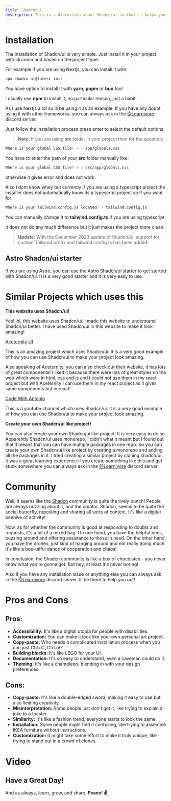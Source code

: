 ```yaml
---
title: Shadcn/ui
description: This is a discussion about Shadcn/ui so that it helps you before you code.
---
```


# Installation

The installation of Shadcn/ui is very simple. Just install it in your project with
cli command based on the project type.

For example if you are using Nextjs, you can install it with:

```bash
npx shadcn-ui@latest init
```

You have option to install it with **yarn**, **pnpm** or **bun** too!

I usually use **npm** to install it, no particular reason, just a habit.

As I use Nextjs a lot so ill be using it as an example. If you have any doubt using
it with other frameworks, you can always ask in the [@Learnivore](https://discord.com/invite/8tFHup743H) discord server.

Just follow the installation process press enter to select the default options.

> **Note**: If you are using **src** folder in your project then for the question:

```bash
Where is your global CSS file? › › app/globals.css
```

You have to enter the path of your **src** folder manually like:

```bash
Where is your global CSS file? › › src/app/globals.css
```

otherwise it gives error and does not work.

Also I dont know whey but currently if you are using a typescript project the installer does not automatically know its a typescript project so if you want
for:

```bash
Where is your tailwind.config.js located? › tailwind.config.js
``` 

You can manually change it to **tailwind.config.ts** if you are using typescript.

It does not do any much difference but it just makes the project more clean.

> **Update**: With the December 2023 update of Shadcn/ui, support for custom Tailwind prefix and tailwind.config.ts has been added.
## Astro Shadcn/ui starter

If you are using Astro, you can use the [Astro Shadcn/ui starter](https://astro.build/themes/details/shadcn-ui-template/)
to get started with Shadcn/ui. It is a very good starter and it is very easy to use.

# Similar Projects which uses this

**This website uses Shadcn/ui!**

Yes! lol, this website uses Shadcn/ui. I made this website to understand Shadcn/ui better. I have used Shadcn/ui in this website to make it look amazing!

[Aceternity UI](https://ui.aceternity.com/)

This is an amazing project which uses Shadcn/ui. It is a very good example of how you can use Shadcn/ui to make your project look amazing.

Also speaking of Aceternity, you can also check out their website, it has lots of great components! I liked it because there were lots of great 
styles on the web which were in html, css and js and I could not use them in my react project but with Aceternity I can use them in my react project as it gives 
same components but in react!

[Code With Antonio](https://youtube.com/@codewithantonio?si=WMBbdn36yY3cztLb)

This is a youtube channel which uses Shadcn/ui. It is a very good example of how you can use Shadcn/ui to make your project look amazing.

**Create your own Shadcn/ui like project!**

You can also create your own Shadcn/ui like project! It is very easy to do so. Apparently Shadcn/ui uses monorepo, I didn't what it meant but I found out that it means that you can have multiple packages in one repo. So you can create your own Shadcn/ui like project by creating a monorepo and adding all the packages in it.
I tried creating a similar project by cloning shadcn/ui. It was a great learning experience if you create something like this and get stuck somewhere you can always ask in the [@Learnivore](https://discord.com/invite/8tFHup743H) discord server.

# Community

Well, it seems like the [Shadcn](https://twitter.com/shadcn) community is quite the lively bunch! People are always buzzing about it, and the creator, Shadcn, seems to be quite the social butterfly, reposting and sharing all sorts of content. It's like a digital beehive of activity!

Now, as for whether the community is good at responding to doubts and requests, it's a bit of a mixed bag. On one hand, you have the helpful bees, buzzing around and offering assistance to those in need. On the other hand, you have the drones, just kind of hanging around and not really doing much. It's like a bee-utiful dance of cooperation and chaos!

In conclusion, the Shadcn community is like a box of chocolates - you never know what you're gonna get. But hey, at least it's never boring!

Also if you have any installation issue or anything else you can always ask in the [@Learnivore](https://discord.com/invite/8tFHup743H) discord server. Ill be there to help you out!

# Pros and Cons

## Pros:
- **Accessibility:** It's like a digital utopia for people with disabilities.
- **Customization:** You can make it look like your own personal art project.
- **Copy-paste:** Who needs a complicated installation process when you can just Ctrl+C, Ctrl+V?
- **Building blocks:** It's like LEGO for your UI.
- **Documentation:** It's so easy to understand, even a caveman could do it.
- **Theming:** It's like a chameleon, blending in with your design preferences.

## Cons:
- **Copy-paste:** It's like a double-edged sword, making it easy to use but also limiting creativity.
- **Misinterpretation:** Some people just don't get it, like trying to explain a joke to a toaster.
- **Similarity:** It's like a fashion trend, everyone starts to look the same.
- **Installation:** Some people might find it confusing, like trying to assemble IKEA furniture without instructions.
- **Customization:** It might take some effort to make it truly unique, like trying to stand out in a crowd of clones.


# Video

<YouTubeComponent url="https://www.youtube.com/watch?v=DuRRGw_wA10" />

## Have a Great Day!

And as always, learn, grow, and share. **Peace! ✌️**